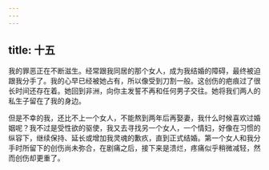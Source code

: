 ```yaml
---
---
---
```

title: 十五
---

我的罪恶正在不断滋生。经常跟我同居的那个女人，成为我结婚的障碍，最终被迫跟我分手了。我的心早已经被她占有，所以像受到刀割一般。这创伤的疤痕过了很长时间还存在着。她回到非洲，向你主发誓不再和任何男子交往。她将我们两人的私生子留在了我的身边。

但是不幸的我，还比不上一个女人，不能熬到两年后再娶妻，我什么时候喜欢过婚姻呢？我不过是受性欲的驱使，我又去寻找另一个女人，一个情妇，好像在习惯的纵容下，继续保持、延长或增加我灵魂的歉疚，直到正式结婚。第一个女人和我分手时所留下的创伤尚未弥合，在剧痛之后，接下来是溃烂，疼痛似乎稍微减轻，然而创伤却更重了。